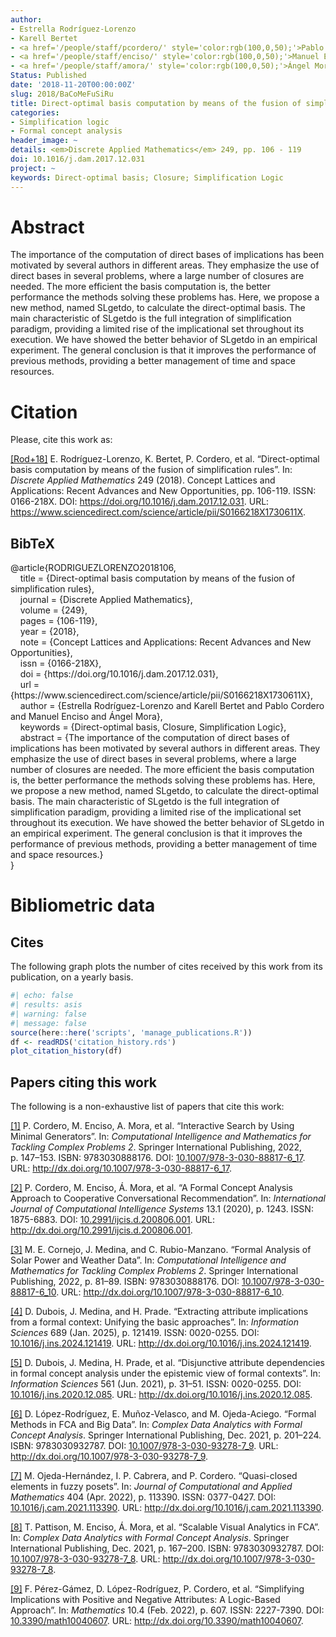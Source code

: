 ```yaml
---
author:
- Estrella Rodríguez-Lorenzo
- Karell Bertet
- <a href='/people/staff/pcordero/' style='color:rgb(100,0,50);'>Pablo Cordero</a>
- <a href='/people/staff/enciso/' style='color:rgb(100,0,50);'>Manuel Enciso</a>
- <a href='/people/staff/amora/' style='color:rgb(100,0,50);'>Ángel Mora</a>
Status: Published
date: '2018-11-20T00:00:00Z'
slug: 2018/BaCoMeFuSiRu
title: Direct-optimal basis computation by means of the fusion of simplification rules
categories:
- Simplification logic
- Formal concept analysis
header_image: ~
details: <em>Discrete Applied Mathematics</em> 249, pp. 106 - 119
doi: 10.1016/j.dam.2017.12.031
project: ~
keywords: Direct-optimal basis; Closure; Simplification Logic
---
```



# Abstract

The importance of the computation of direct bases of implications has been motivated by several authors in different areas. They emphasize the use of direct bases in several problems, where a large number of closures are needed. The more efficient the basis computation is, the better performance the methods solving these problems has. Here, we propose a new method, named SLgetdo, to calculate the direct-optimal basis. The main characteristic of SLgetdo is the full integration of simplification paradigm, providing a limited rise of the implicational set throughout its execution. We have showed the better behavior of SLgetdo in an empirical experiment. The general conclusion is that it improves the performance of previous methods, providing a better management of time and space resources.












# Citation
Please, cite this work as:


<a name=bib-RODRIGUEZLORENZO2018106></a>[[Rod+18]](#cite-RODRIGUEZLORENZO2018106) E. Rodríguez-Lorenzo, K. Bertet, P. Cordero, et al. “Direct-optimal basis computation by means of the fusion of simplification rules”. In: _Discrete Applied Mathematics_ 249 (2018). Concept Lattices and Applications: Recent Advances and New Opportunities, pp. 106-119. ISSN: 0166-218X. DOI: [https://doi.org/10.1016/j.dam.2017.12.031](https://doi.org/https%3A%2F%2Fdoi.org%2F10.1016%2Fj.dam.2017.12.031). URL: [https://www.sciencedirect.com/science/article/pii/S0166218X1730611X](https://www.sciencedirect.com/science/article/pii/S0166218X1730611X).

::: {.callout-note appearance="minimal" collapse=true}

## BibTeX

@article{RODRIGUEZLORENZO2018106,<br>&nbsp;&nbsp;&nbsp;&nbsp;title = {Direct-optimal basis computation by means of the fusion of simplification rules},<br>&nbsp;&nbsp;&nbsp;&nbsp;journal = {Discrete Applied Mathematics},<br>&nbsp;&nbsp;&nbsp;&nbsp;volume = {249},<br>&nbsp;&nbsp;&nbsp;&nbsp;pages = {106-119},<br>&nbsp;&nbsp;&nbsp;&nbsp;year = {2018},<br>&nbsp;&nbsp;&nbsp;&nbsp;note = {Concept Lattices and Applications: Recent Advances and New Opportunities},<br>&nbsp;&nbsp;&nbsp;&nbsp;issn = {0166-218X},<br>&nbsp;&nbsp;&nbsp;&nbsp;doi = {https://doi.org/10.1016/j.dam.2017.12.031},<br>&nbsp;&nbsp;&nbsp;&nbsp;url = {https://www.sciencedirect.com/science/article/pii/S0166218X1730611X},<br>&nbsp;&nbsp;&nbsp;&nbsp;author = {Estrella Rodríguez-Lorenzo and Karell Bertet and Pablo Cordero and Manuel Enciso and Ángel Mora},<br>&nbsp;&nbsp;&nbsp;&nbsp;keywords = {Direct-optimal basis, Closure, Simplification Logic},<br>&nbsp;&nbsp;&nbsp;&nbsp;abstract = {The importance of the computation of direct bases of implications has been motivated by several authors in different areas. They emphasize the use of direct bases in several problems, where a large number of closures are needed. The more efficient the basis computation is, the better performance the methods solving these problems has. Here, we propose a new method, named SLgetdo, to calculate the direct-optimal basis. The main characteristic of SLgetdo is the full integration of simplification paradigm, providing a limited rise of the implicational set throughout its execution. We have showed the better behavior of SLgetdo in an empirical experiment. The general conclusion is that it improves the performance of previous methods, providing a better management of time and space resources.}<br>}

:::



# Bibliometric data

## Cites

The following graph plots the number of cites received by this work from its publication, on a yearly basis.

```r
#| echo: false
#| results: asis
#| warning: false
#| message: false
source(here::here('scripts', 'manage_publications.R'))
df <- readRDS('citation_history.rds')
plot_citation_history(df)
```



## Papers citing this work

The following is a non-exhaustive list of papers that cite this work:


<a name=bib-Cordero_2022></a>[[1]](#cite-Cordero_2022) P. Cordero, M. Enciso, A. Mora, et al. “Interactive Search by Using Minimal Generators”. In: _Computational Intelligence and Mathematics for Tackling Complex Problems 2_. Springer International Publishing, 2022, p. 147–153. ISBN: 9783030888176. DOI: [10.1007/978-3-030-88817-6_17](https://doi.org/10.1007%2F978-3-030-88817-6_17). URL: [http://dx.doi.org/10.1007/978-3-030-88817-6_17](http://dx.doi.org/10.1007/978-3-030-88817-6_17).

<a name=bib-Cordero_2020></a>[[2]](#cite-Cordero_2020) P. Cordero, M. Enciso, Á. Mora, et al. “A Formal Concept Analysis Approach to Cooperative Conversational Recommendation”. In: _International Journal of Computational Intelligence Systems_ 13.1 (2020), p. 1243. ISSN: 1875-6883. DOI: [10.2991/ijcis.d.200806.001](https://doi.org/10.2991%2Fijcis.d.200806.001). URL: [http://dx.doi.org/10.2991/ijcis.d.200806.001](http://dx.doi.org/10.2991/ijcis.d.200806.001).

<a name=bib-Cornejo_2022></a>[[3]](#cite-Cornejo_2022) M. E. Cornejo, J. Medina, and C. Rubio-Manzano. “Formal Analysis of Solar Power and Weather Data”. In: _Computational Intelligence and Mathematics for Tackling Complex Problems 2_. Springer International Publishing, 2022, p. 81–89. ISBN: 9783030888176. DOI: [10.1007/978-3-030-88817-6_10](https://doi.org/10.1007%2F978-3-030-88817-6_10). URL: [http://dx.doi.org/10.1007/978-3-030-88817-6_10](http://dx.doi.org/10.1007/978-3-030-88817-6_10).

<a name=bib-Dubois_2025></a>[[4]](#cite-Dubois_2025) D. Dubois, J. Medina, and H. Prade. “Extracting attribute implications from a formal context: Unifying the basic approaches”. In: _Information Sciences_ 689 (Jan. 2025), p. 121419. ISSN: 0020-0255. DOI: [10.1016/j.ins.2024.121419](https://doi.org/10.1016%2Fj.ins.2024.121419). URL: [http://dx.doi.org/10.1016/j.ins.2024.121419](http://dx.doi.org/10.1016/j.ins.2024.121419).

<a name=bib-Dubois_2021></a>[[5]](#cite-Dubois_2021) D. Dubois, J. Medina, H. Prade, et al. “Disjunctive attribute dependencies in formal concept analysis under the epistemic view of formal contexts”. In: _Information Sciences_ 561 (Jun. 2021), p. 31–51. ISSN: 0020-0255. DOI: [10.1016/j.ins.2020.12.085](https://doi.org/10.1016%2Fj.ins.2020.12.085). URL: [http://dx.doi.org/10.1016/j.ins.2020.12.085](http://dx.doi.org/10.1016/j.ins.2020.12.085).

<a name=bib-L_pez_Rodr_guez_2021></a>[[6]](#cite-L_pez_Rodr_guez_2021) D. López-Rodríguez, E. Muñoz-Velasco, and M. Ojeda-Aciego. “Formal Methods in FCA and Big Data”. In: _Complex Data Analytics with Formal Concept Analysis_. Springer International Publishing, Dec. 2021, p. 201–224. ISBN: 9783030932787. DOI: [10.1007/978-3-030-93278-7_9](https://doi.org/10.1007%2F978-3-030-93278-7_9). URL: [http://dx.doi.org/10.1007/978-3-030-93278-7_9](http://dx.doi.org/10.1007/978-3-030-93278-7_9).

<a name=bib-Ojeda_Hern_ndez_2022></a>[[7]](#cite-Ojeda_Hern_ndez_2022) M. Ojeda-Hernández, I. P. Cabrera, and P. Cordero. “Quasi-closed elements in fuzzy posets”. In: _Journal of Computational and Applied Mathematics_ 404 (Apr. 2022), p. 113390. ISSN: 0377-0427. DOI: [10.1016/j.cam.2021.113390](https://doi.org/10.1016%2Fj.cam.2021.113390). URL: [http://dx.doi.org/10.1016/j.cam.2021.113390](http://dx.doi.org/10.1016/j.cam.2021.113390).

<a name=bib-Pattison_2021></a>[[8]](#cite-Pattison_2021) T. Pattison, M. Enciso, Á. Mora, et al. “Scalable Visual Analytics in FCA”. In: _Complex Data Analytics with Formal Concept Analysis_. Springer International Publishing, Dec. 2021, p. 167–200. ISBN: 9783030932787. DOI: [10.1007/978-3-030-93278-7_8](https://doi.org/10.1007%2F978-3-030-93278-7_8). URL: [http://dx.doi.org/10.1007/978-3-030-93278-7_8](http://dx.doi.org/10.1007/978-3-030-93278-7_8).

<a name=bib-P_rez_G_mez_2022></a>[[9]](#cite-P_rez_G_mez_2022) F. Pérez-Gámez, D. López-Rodríguez, P. Cordero, et al. “Simplifying Implications with Positive and Negative Attributes: A Logic-Based Approach”. In: _Mathematics_ 10.4 (Feb. 2022), p. 607. ISSN: 2227-7390. DOI: [10.3390/math10040607](https://doi.org/10.3390%2Fmath10040607). URL: [http://dx.doi.org/10.3390/math10040607](http://dx.doi.org/10.3390/math10040607).


